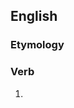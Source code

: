 ==English==

===Etymology===
{{suffix|en|took|eth|nocat=1}}

===Verb===
{{head|en|verb form|cat2=pseudo-archaic third-person singular past tense forms}}

# {{lb|en|nonstandard|pseudo-archaic|hypercorrect}} {{inflection of|en|take||alternative|3|s|past}}
